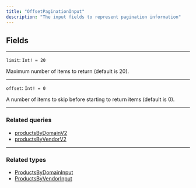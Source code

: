 ```yaml
---
title: "OffsetPaginationInput"
description: "The input fields to represent pagination information"
---
```


## Fields

---

`limit`: `Int! = 20`

Maximum number of items to return (default is 20).

---

`offset`: `Int! = 0`

A number of items to skip before starting to return items (default is 0).

---

### Related queries

* [productsByDomainV2](/reference/productsbydomainv2)
* [productsByVendorV2](/reference/productsbyvendorv2)

---

### Related types

* [ProductsByDomainInput](/reference/productsbydomaininput)
* [ProductsByVendorInput](/reference/productsbyvendorinput)
